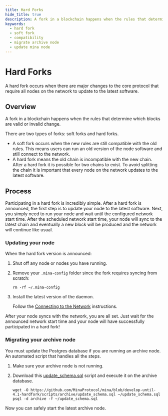 ```yaml
---
title: Hard Forks
hide_title: true
description: A fork in a blockchain happens when the rules that determine which blocks are valid or invalid change.
keywords:
  - hard fork
  - soft fork
  - compatibility
  - migrate archive node
  - update mina node
---
```


# Hard Forks

A hard fork occurs when there are major changes to the core protocol that require all nodes on the network to update to the latest software.

## Overview

A fork in a blockchain happens when the rules that determine which blocks are valid or invalid change. 

There are two types of forks: soft forks and hard forks.

- A soft fork occurs when the new rules are still compatible with the old rules. This means users can run an old version of the node software and still connect to the network.
- A hard fork means the old chain is incompatible with the new chain. After a hard fork it is possible for two chains to exist. To avoid splitting the chain it is important that every node on the network updates to the latest software.

## Process

Participating in a hard fork is incredibly simple. After a hard fork is announced, the first step is to update your node to the latest software. Next, you simply need to run your node and wait until the configured network start time. After the scheduled network start time, your node will sync to the latest chain and eventually a new block will be produced and the network will continue like usual.

### Updating your node

When the hard fork version is announced:

1. Shut off any node or nodes you have running.
1. Remove your `.mina-config` folder since the fork requires syncing from scratch:

    ```
    rm -rf ~/.mina-config
    ```

1. Install the latest version of the daemon. 

    Follow the [Connecting to the Network](connecting-to-the-network) instructions.

After your node syncs with the network, you are all set. Just wait for the announced network start time and your node will have successfully participated in a hard fork!

### Migrating your archive node

You must update the Postgres database if you are running an archive node. An automated script that handles all the steps.

1. Make sure your archive node is not running. 
1. Download this [update_schema.sql](https://github.com/MinaProtocol/mina/blob/develop-until-4.1-hardfork/scripts/archive/update_schema.sql) script and execute it on the archive database.

    ```
    wget -O https://github.com/MinaProtocol/mina/blob/develop-until-4.1-hardfork/scripts/archive/update_schema.sql ~/update_schema.sql
    psql -d archive -f ~/update_schema.sql
    ```

Now you can safely start the latest archive node.

